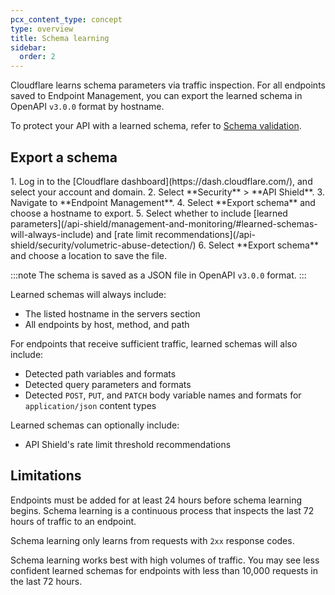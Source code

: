 ```yaml
---
pcx_content_type: concept
type: overview
title: Schema learning
sidebar:
  order: 2
---
```



Cloudflare learns schema parameters via traffic inspection. For all endpoints saved to Endpoint Management, you can export the learned schema in OpenAPI `v3.0.0` format by hostname.

To protect your API with a learned schema, refer to [Schema validation](/api-shield/security/schema-validation/#add-validation-by-applying-a-learned-schema-to-an-entire-hostname).

## Export a schema

<Steps>
1. Log in to the [Cloudflare dashboard](https://dash.cloudflare.com/), and select your account and domain.
2. Select **Security** > **API Shield**.
3. Navigate to **Endpoint Management**.
4. Select **Export schema** and choose a hostname to export.
5. Select whether to include [learned parameters](/api-shield/management-and-monitoring/#learned-schemas-will-always-include) and [rate limit recommendations](/api-shield/security/volumetric-abuse-detection/)
6. Select **Export schema** and choose a location to save the file.
</Steps>

:::note
The schema is saved as a JSON file in OpenAPI `v3.0.0` format.
:::

Learned schemas will always include:

- The listed hostname in the servers section
- All endpoints by host, method, and path

For endpoints that receive sufficient traffic, learned schemas will also include:

- Detected path variables and formats
- Detected query parameters and formats
- Detected `POST`, `PUT`, and `PATCH` body variable names and formats for `application/json` content types

Learned schemas can optionally include:

- API Shield's rate limit threshold recommendations

## Limitations

Endpoints must be added for at least 24 hours before schema learning begins. Schema learning is a continuous process that inspects the last 72 hours of traffic to an endpoint.

Schema learning only learns from requests with `2xx` response codes.

Schema learning works best with high volumes of traffic. You may see less confident learned schemas for endpoints with less than 10,000 requests in the last 72 hours.
